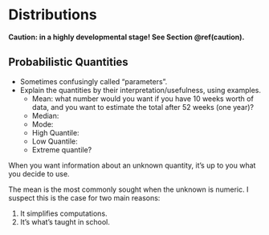 # Distributions

**Caution: in a highly developmental stage! See Section  \@ref(caution).**


## Probabilistic Quantities

- Sometimes confusingly called "parameters".
- Explain the quantities by their interpretation/usefulness, using examples.
	- Mean: what number would you want if you have 10 weeks worth of data, and you want to estimate the total after 52 weeks (one year)?
	- Median: 
	- Mode:
	- High Quantile:
	- Low Quantile:
	- Extreme quantile?

When you want information about an unknown quantity, it's up to you what you decide to use. 

The mean is the most commonly sought when the unknown is numeric. I suspect this is the case for two main reasons:

1. It simplifies computations.
2. It's what's taught in school.

